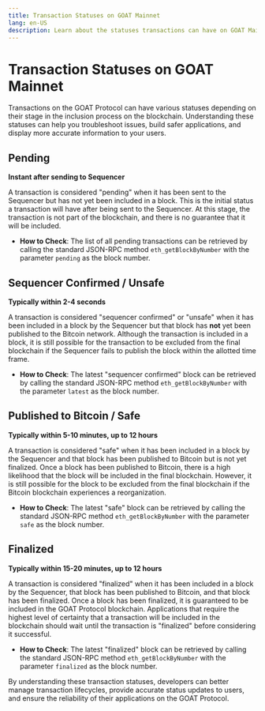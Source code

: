 ```yaml
---
title: Transaction Statuses on GOAT Mainnet
lang: en-US
description: Learn about the statuses transactions can have on GOAT Mainnet.
---
```



# Transaction Statuses on GOAT Mainnet

Transactions on the GOAT Protocol can have various statuses depending on their stage in the inclusion process on the blockchain. Understanding these statuses can help you troubleshoot issues, build safer applications, and display more accurate information to your users.

## Pending

**Instant after sending to Sequencer**

A transaction is considered "pending" when it has been sent to the Sequencer but has not yet been included in a block. This is the initial status a transaction will have after being sent to the Sequencer. At this stage, the transaction is not part of the blockchain, and there is no guarantee that it will be included.

- **How to Check**: The list of all pending transactions can be retrieved by calling the standard JSON-RPC method `eth_getBlockByNumber` with the parameter `pending` as the block number.

## Sequencer Confirmed / Unsafe

**Typically within 2-4 seconds**

A transaction is considered "sequencer confirmed" or "unsafe" when it has been included in a block by the Sequencer but that block has **not** yet been published to the Bitcoin network. Although the transaction is included in a block, it is still possible for the transaction to be excluded from the final blockchain if the Sequencer fails to publish the block within the allotted time frame.

- **How to Check**: The latest "sequencer confirmed" block can be retrieved by calling the standard JSON-RPC method `eth_getBlockByNumber` with the parameter `latest` as the block number.

## Published to Bitcoin / Safe

**Typically within 5-10 minutes, up to 12 hours**

A transaction is considered "safe" when it has been included in a block by the Sequencer and that block has been published to Bitcoin but is not yet finalized. Once a block has been published to Bitcoin, there is a high likelihood that the block will be included in the final blockchain. However, it is still possible for the block to be excluded from the final blockchain if the Bitcoin blockchain experiences a reorganization.

- **How to Check**: The latest "safe" block can be retrieved by calling the standard JSON-RPC method `eth_getBlockByNumber` with the parameter `safe` as the block number.

## Finalized

**Typically within 15-20 minutes, up to 12 hours**

A transaction is considered "finalized" when it has been included in a block by the Sequencer, that block has been published to Bitcoin, and that block has been finalized. Once a block has been finalized, it is guaranteed to be included in the GOAT Protocol blockchain. Applications that require the highest level of certainty that a transaction will be included in the blockchain should wait until the transaction is "finalized" before considering it successful.

- **How to Check**: The latest "finalized" block can be retrieved by calling the standard JSON-RPC method `eth_getBlockByNumber` with the parameter `finalized` as the block number.

By understanding these transaction statuses, developers can better manage transaction lifecycles, provide accurate status updates to users, and ensure the reliability of their applications on the GOAT Protocol.